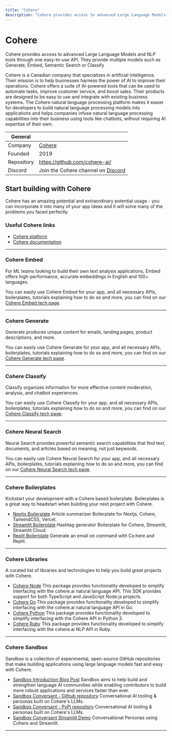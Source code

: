 ```yaml
---
title: "Cohere"
description: "Cohere provides access to advanced Large Language Models and NLP tools through one easy-to-use API. They provide multiple models such as Generate, Embed, Neural Search or Classify."
---
```


# Cohere
Cohere provides access to advanced Large Language Models and NLP tools through one easy-to-use API. They provide multiple models such as Generate, Embed, Semantic Search or Classify

Cohere is a Canadian company that specializes in artificial intelligence. Their mission is to help businesses harness the power of AI to improve their operations. Cohere offers a suite of AI-powered tools that can be used to automate tasks, improve customer service, and boost sales. Their products are designed to be easy to use and integrate with existing business systems. The Cohere natural language processing platform makes it easier for developers to build natural language processing models into applications and helps companies infuse natural language processing capabilities into their business using tools like chatbots, without requiring AI expertise of their own. 

| General  |  |
| --- | --- |
| Company | [Cohere](https://cohere.com/)  |
| Founded | 2019 |
| Repository | https://github.com/cohere-ai/ |
| Discord | Join the Cohere channel on [Discord](https://discord.gg/lablab-ai-877056448956346408) |


## Start building with Cohere
Cohere has an amazing potential and extraordinary potential usage - you can incorporate it into many of your app ideas and it will solve many of the problems you faced perfectly.

### Useful Cohere links

* [Cohere platform](https://os.cohere.com/)
* [Cohere documentation](https://docs.cohere.com/)

---

### Cohere Embed
For ML teams looking to build their own text analysis applications, Embed offers high-performance, accurate embeddings in English and 100+ languages.

You can easily use Cohere Embed for your app, and all necessary APIs, boilerplates, tutorials explaining how to do so and more, you can find on our [Cohere Embed tech page](/tech/cohere/embed).

---

### Cohere Generate
Generate produces unique content for emails, landing pages, product descriptions, and more.

You can easily use Cohere Generate for your app, and all necessary APIs, boilerplates, tutorials explaining how to do so and more, you can find on our [Cohere Generate tech page](/tech/cohere/generate).

---

### Cohere Classify
Classify organizes information for more effective content moderation, analysis, and chatbot experiences.

You can easily use Cohere Classify for your app, and all necessary APIs, boilerplates, tutorials explaining how to do so and more, you can find on our [Cohere Classify tech page](/tech/cohere/generate).

---

### Cohere Neural Search
Neural Search provides powerful semantic search capabilities that find text, documents, and articles based on meaning, not just keywords.

You can easily use Cohere Neural Search for your app, and all necessary APIs, boilerplates, tutorials explaining how to do so and more, you can find on our [Cohere Neural Search tech page](/tech/cohere/neural-search).

---

### Cohere Boilerplates

Kickstart your development with a Cohere based boilerplate. Boilerplates is a great way to headstart when building your next project with Cohere.

* [Nextjs Boilerplate](https://github.com/lablab-ai/nextjs-cohere-boilerplate) Article summarizer Boilerplate for Nextjs, Cohere, TailwindCSS, Vercel.
* [Streamlit Boilerplate](https://github.com/lablab-ai/streamlit-cohere-boilerplate) Hashtag generator Boilerplate for Cohere, Streamlit, Streamlit Cloud.
* [Replit Boilerplate](https://replit.com/@ezzcodeezzlife/Cohere-Boilerplate?v=1) Generate an email on command with Co:here and Replit.

---

### Cohere Libraries

A curated list of libraries and technologies to help you build great projects with Cohere.

* [Cohere Node](https://github.com/cohere-ai/cohere-node) This package provides functionality developed to simplify interfacing with the cohere.ai natural language API. This SDK provides support for both TypeScript and JavaScript Node.js projects.
* [Cohere Go](https://github.com/cohere-ai/cohere-go) This package provides functionality developed to simplify interfacing with the cohere.ai natural language API in Go.
* [Cohere Python](https://github.com/cohere-ai/cohere-python) This package provides functionality developed to simplify interfacing with the Cohere API in Python 3.
* [Cohere Ruby](https://github.com/cohere-ai/cohere-ruby) This package provides functionality developed to simplify interfacing with the cohere.ai NLP API in Ruby.

---

### Cohere Sandbox

Sandbox is a collection of experimental, open-source GitHub repositories that make building applications using large language models fast and easy with Cohere.

* [Sandbox Introduction Blog Post](https://txt.cohere.ai/introducing-sandbox-coheres-experimental-open-source-initiative/) Sandbox aims to help build and strengthen language AI communities while enabling contributors to build more robust applications and services faster than ever.
* [Sandbox Conversant - Github repository](https://github.com/cohere-ai/sandbox-conversant-lib) Conversational AI tooling & personas built on Cohere's LLMs.
* [Sandbox Conversant - PyPi repository](https://pypi.org/project/conversant/) Conversational AI tooling & personas built on Cohere's LLMs.
* [Sandbox Conversant Streamlit Demo](https://conversant.streamlit.app/) Conversational Personas using Cohere and Streamlit.

---

